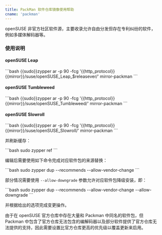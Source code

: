 ```yaml
---
title: PackMan 软件仓库镜像使用帮助
cname: 'packman'
---
```


openSUSE 非官方社区软件源，主要收录允许自由分发但存在专利纠纷的软件，
例如多媒体解码器等。

### 使用说明

#### openSUSE Leap

<CodeBlock>
```bash
{{sudo}}zypper ar -p 90 -fcg '{{http_protocol}}{{mirror}}/suse/openSUSE_Leap_$releasever/' mirror-packman
```
</CodeBlock>


#### openSUSE Tumbleweed

<CodeBlock>
```bash
{{sudo}}zypper ar -p 90 -fcg '{{http_protocol}}{{mirror}}/suse/openSUSE_Tumbleweed/' mirror-packman
```
</CodeBlock>


#### openSUSE Slowroll

<CodeBlock>
```bash
{{sudo}}zypper ar -p 90 -fcg '{{http_protocol}}{{mirror}}/suse/openSUSE_Slowroll/' mirror-packman
```
</CodeBlock>

并刷新缓存：

<CodeBlock>
```bash
sudo zypper ref
```
</CodeBlock>

编辑后需要使用如下命令完成对应软件包的来源替换：

<CodeBlock>
```bash
sudo zypper dup --recommends --allow-vendor-change
```
</CodeBlock>

部分情况需要使用 `--allow-downgrade` 参数允许对应软件包降级安装，即：

<CodeBlock>
```bash
sudo zypper dup --recommends --allow-vendor-change --allow-downgrade
```
</CodeBlock>

并根据给出的选项完成变更操作。

由于在 openSUSE 官方仓库中存在大量和 Packman 中同名的软件包，但 Packman 中包含了官方仓库无法包含的编解码器以及部分软件提供了官方仓库无法提供的支持，因此需要设置比官方仓库更高的优先级以覆盖更新来启用。